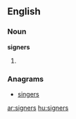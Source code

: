 ==English==

===Noun===
'''signers'''

# {{plural of|[[signer]]}}

===Anagrams===
* [[singers]]

[[ar:signers]]
[[hu:signers]]